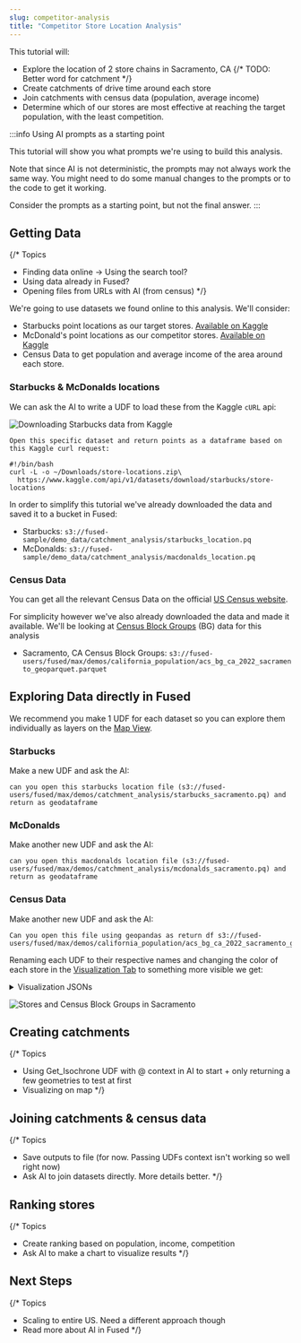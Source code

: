 ```yaml
---
slug: competitor-analysis
title: "Competitor Store Location Analysis"
---
```


This tutorial will:
- Explore the location of 2 store chains in Sacramento, CA
{/* TODO: Better word for catchment */}
- Create catchments of drive time around each store
- Join catchments with census data (population, average income)
- Determine which of our stores are most effective at reaching the target population, with the least competition. 

:::info Using AI prompts as a starting point

This tutorial will show you what prompts we're using to build this analysis. 

Note that since AI is not deterministic, the prompts may not always work the same way. You might need to do some manual changes to the prompts or to the code to get it working. 

Consider the prompts as a starting point, but not the final answer.
:::

## Getting Data

{/* Topics
- Finding data online -> Using the search tool? 
- Using data already in Fused?
- Opening files from URLs with AI (from census)
 */}

We're going to use datasets we found online to this analysis. We'll consider:
- Starbucks point locations as our target stores. [Available on Kaggle](https://www.kaggle.com/datasets/starbucks/store-locations)
- McDonald's point locations as our competitor stores. [Available on Kaggle](https://www.kaggle.com/datasets/ben1989/mcdonalds-locations)
- Census Data to get population and average income of the area around each store.

### Starbucks & McDonalds locations

We can ask the AI to write a UDF to load these from the Kaggle `cURL` api:

![Downloading Starbucks data from Kaggle](../../../static/img/tutorials/data-science-ai/starbucks_kaggle_download.png)

```text
Open this specific dataset and return points as a dataframe based on this Kaggle curl request:

#!/bin/bash
curl -L -o ~/Downloads/store-locations.zip\
  https://www.kaggle.com/api/v1/datasets/download/starbucks/store-locations
```

In order to simplify this tutorial we've already downloaded the data and saved it to a bucket in Fused:

- Starbucks: `s3://fused-sample/demo_data/catchment_analysis/starbucks_location.pq`
- McDonalds: `s3://fused-sample/demo_data/catchment_analysis/macdonalds_location.pq`

### Census Data

You can get all the relevant Census Data on the official [US Census website](https://www.census.gov/geographies/mapping-files/time-series/geo/tiger-line-file.html). 

For simplicity however we've also already downloaded the data and made it available. We'll be looking at [Census Block Groups](https://en.wikipedia.org/wiki/Census_block_group) (BG) data for this analysis

- Sacramento, CA Census Block Groups: `s3://fused-users/fused/max/demos/california_population/acs_bg_ca_2022_sacramento_geoparquet.parquet`

## Exploring Data directly in Fused

We recommend you make 1 UDF for each dataset so you can explore them individually as layers on the [Map View](/workbench/udf-builder/map/). 

### Starbucks

Make a new UDF and ask the AI:

```text
can you open this starbucks location file (s3://fused-users/fused/max/demos/catchment_analysis/starbucks_sacramento.pq) and return as geodataframe 
```

### McDonalds

Make another new UDF and ask the AI:

```text
can you open this macdonalds location file (s3://fused-users/fused/max/demos/catchment_analysis/mcdonalds_sacramento.pq) and return as geodataframe 
```

### Census Data

Make another new UDF and ask the AI:

```text
Can you open this file using geopandas as return df s3://fused-users/fused/max/demos/california_population/acs_bg_ca_2022_sacramento_geoparquet.parquet
```

Renaming each UDF to their respective names and changing the color of each store in the [Visualization Tab](/workbench/udf-builder/viz-styling/) to something more visible we get:

<details>
<summary>Visualization JSONs</summary>

You can copy paste these JSONs into the [Visualization Tab](/workbench/udf-builder/viz-styling/) to have similar colored stores:

**Starbucks**

```
{
  "vectorLayer": {
    "@@type": "GeoJsonLayer",
    "stroked": true,
    "filled": false,
    "pickable": true,
    "lineWidthMinPixels": 1,
    "pointRadiusMinPixels": 1,
    "getLineColor": {
      "@@function": "colorContinuous",
      "attr": "value",
      "domain": [
        0,
        10
      ],
      "steps": 20,
      "colors": "Mint",
      "nullColor": [
        2,
        250,
        1
      ]
    },
    "getFillColor": [
      208,
      208,
      208,
      40
    ]
  }
}
```

**McDonalds**

```
{
  "vectorLayer": {
    "@@type": "GeoJsonLayer",
    "stroked": true,
    "filled": false,
    "pickable": true,
    "lineWidthMinPixels": 1,
    "pointRadiusMinPixels": 1,
    "getLineColor": {
      "@@function": "colorContinuous",
      "attr": "value",
      "domain": [
        0,
        10
      ],
      "steps": 20,
      "colors": "Burg",
      "nullColor": [
        250,
        100,
        1
      ]
    },
    "getFillColor": [
      208,
      208,
      208,
      40
    ]
  }
}
```

</details>

![Stores and Census Block Groups in Sacramento](../../../static/img/tutorials/data-science-ai/stores_and_block_groups.png)


## Creating catchments

{/* Topics
- Using Get_Isochrone UDF with @ context in AI to start + only returning a few geometries to test at first
- Visualizing on map
 */}

## Joining catchments & census data

{/* Topics
- Save outputs to file (for now. Passing UDFs context isn't working so well right now)
- Ask AI to join datasets directly. More details better. 
 */}

## Ranking stores

{/* Topics
- Create ranking based on population, income, competition
- Ask AI to make a chart to visualize results 
 */}

## Next Steps
{/* Topics
- Scaling to entire US. Need a different approach though
- Read more about AI in Fused
 */}
